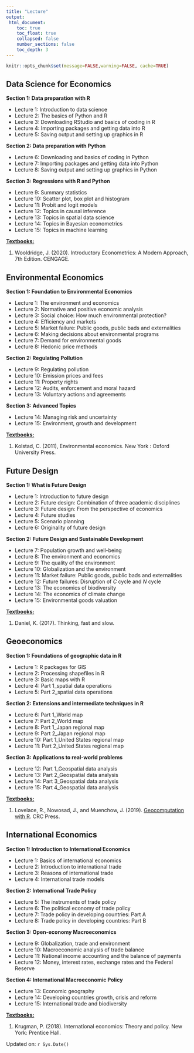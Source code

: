 ```yaml
---
title: "Lecture"
output: 
 html_document:
    toc: true
    toc_float: true
    collapsed: false
    number_sections: false
    toc_depth: 3
---
```


```r
knitr::opts_chunk$set(message=FALSE,warning=FALSE, cache=TRUE)
```

## Data Science for Economics

**Section 1: Data preparation with R**

- Lecture 1: Introduction to data science
- Lecture 2: The basics of Python and R
- Lecture 3: Downloading RStudio and basics of coding in R
- Lecture 4: Importing packages and getting data into R
- Lecture 5: Saving output and setting up graphics in R

**Section 2: Data preparation with Python**

- Lecture 6: Downloading and basics of coding in Python
- Lecture 7: Importing packages and getting data into Python
- Lecture 8: Saving output and setting up graphics in Python
   
**Section 3: Regressions with R and Python**

- Lecture 9: Summary statistics
- Lecture 10: Scatter plot, box plot and histogram
- Lecture 11: Probit and logit models 
- Lecture 12: Topics in causal inference
- Lecture 13: Topics in spatial data science 
- Lecture 14: Topics in Bayesian econometrics 
- Lecture 15: Topics in machine learning 

[**Textbooks:**]{.underline}

   1. Wooldridge, J. (2020). Introductory Econometrics: A Modern Approach, 7th Edition. CENGAGE.

## Environmental Economics

**Section 1: Foundation to Environmental Economics**

-   Lecture 1: The environment and economics
-   Lecture 2: Normative and positive economic analysis
-   Lecture 3: Social choice: How much environmental protection?
-   Lecture 4: Efficiency and markets
-   Lecture 5: Market failure: Public goods, public bads and externalities
-   Lecture 6: Making decisions about environmental programs
-   Lecture 7: Demand for environmental goods
-   Lecture 8: Hedonic price methods

**Section 2: Regulating Pollution**

-   Lecture 9: Regulating pollution
-   Lecture 10: Emission prices and fees
-   Lecture 11: Property rights
-   Lecture 12: Audits, enforcement and moral hazard
-   Lecture 13: Voluntary actions and agreements

**Section 3: Advanced Topics**

-   Lecture 14: Managing risk and uncertainty
-   Lecture 15: Environment, growth and development

[**Textbooks:**]{.underline}

1.  Kolstad, C. (2011), Environmental economics. New York : Oxford University Press.

## Future Design 

**Section 1: What is Future Design**

-   Lecture 1: Introduction to future design
-   Lecture 2: Future design: Combination of three academic disciplines
-   Lecture 3: Future design: From the perspective of economics
-   Lecture 4: Future studies
-   Lecture 5: Scenario planning
-   Lecture 6: Originality of future design

**Section 2: Future Design and Sustainable Development**

-   Lecture 7: Population growth and well-being
-   Lecture 8: The environment and economics
-   Lecture 9: The quality of the environment
-   Lecture 10: Globalization and the environment
-   Lecture 11: Market failure: Public goods, public bads and externalities
-   Lecture 12: Future failures: Disruption of $C$ cycle and $N$ cycle
-   Lecture 13: The economics of biodiversity
-   Lecture 14: The economics of climate change
-   Lecture 15: Environmental goods valuation

[**Textbooks:**]{.underline}

1. Daniel, K. (2017). Thinking, fast and slow.

## Geoeconomics

**Section 1: Foundations of geographic data in R**

- Lecture 1: R packages for GIS
- Lecture 2: Processing shapefiles in R
- Lecture 3: Basic maps with R
- Lecture 4: Part 1_spatial data operations
- Lecture 5: Part 2_spatial data operations

**Section 2: Extensions and intermediate techniques in R**

- Lecture 6: Part 1_World map
- Lecture 7: Part 2_World map
- Lecture 8: Part 1_Japan regional map
- Lecture 9: Part 2_Japan regional map
- Lecture 10: Part 1_United States regional map
- Lecture 11: Part 2_United States regional map

**Section 3: Applications to real-world problems**

- Lecture 12: Part 1_Geospatial data analysis
- Lecture 13: Part 2_Geospatial data analysis
- Lecture 14: Part 3_Geospatial data analysis
- Lecture 15: Part 4_Geospatial data analysis

[**Textbooks:**]{.underline}

1.  Lovelace, R., Nowosad, J., and Muenchow, J. (2019). [Geocomputation with R](https://r.geocompx.org/index.html). CRC Press.

## International Economics

**Section 1: Introduction to International Economics**

-   Lecture 1: Basics of international economics
-   Lecture 2: Introduction to international trade
-   Lecture 3: Reasons of international trade
-   Lecture 4: International trade models

**Section 2: International Trade Policy**

-   Lecture 5: The instruments of trade policy
-   Lecture 6: The political economy of trade policy
-   Lecture 7: Trade policy in developing countries: Part A
-   Lecture 8: Trade policy in developing countries: Part B

**Section 3: Open-economy Macroeconomics**

-   Lecture 9: Globalization, trade and environment
-   Lecture 10: Macroeconomic analysis of trade balance 
-   Lecture 11: National income accounting and the balance of payments
-   Lecture 12: Money, interest rates, exchange rates and the Federal Reserve

**Section 4: International Macroeconomic Policy**

-   Lecture 13: Economic geography
-   Lecture 14: Developing countries growth, crisis and reform
-   Lecture 15: International trade and biodiversity

[**Textbooks:**]{.underline}

1. Krugman, P. (2018). International economics: Theory and policy. New York: Prentice Hall.

Updated on: `r Sys.Date()`